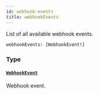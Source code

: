 ```yaml
---
id: webhook-events
title: webhookEvents
---
```


List of all available webhook events.

```graphql
webhookEvents: [WebhookEvent!]
```

### Type

#### [`WebhookEvent`](../../../developer/api-reference/objects/webhook-event)

Webhook event.

